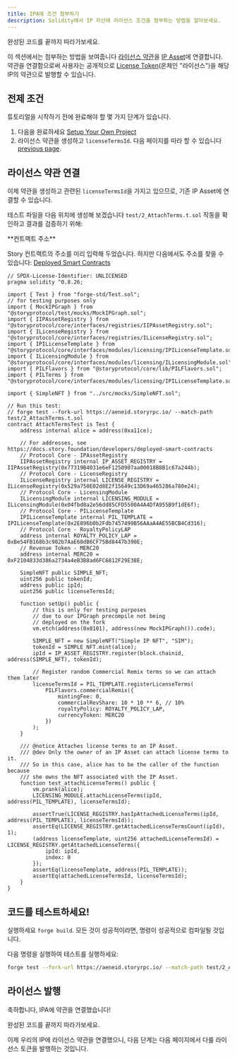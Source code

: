 ```yaml
---
title: IPA에 조건 첨부하기
description: Solidity에서 IP 자산에 라이선스 조건을 첨부하는 방법을 알아보세요.
---
```


<Card title="Completed Code" href="https://github.com/storyprotocol/story-protocol-boilerplate/blob/main/test/2_AttachTerms.t.sol" icon="thumbs-up">
  완성된 코드를 끝까지 따라가보세요.
</Card>

이 섹션에서는 첨부하는 방법을 보여줍니다 [라이선스 약관](/concepts/licensing-module/license-terms)을 [IP Asset](/concepts/ip-asset/overview)에 연결합니다. 약관을 연결함으로써 사용자는 공개적으로 [License Token](/concepts/licensing-module/license-token)(온체인 "라이선스")을 해당 IP의 약관으로 발행할 수 있습니다.

## 전제 조건

튜토리얼을 시작하기 전에 완료해야 할 몇 가지 단계가 있습니다.

1. 다음을 완료하세요 [Setup Your Own Project](/developers/smart-contracts-guide/setup)
2. 라이선스 약관을 생성하고 `licenseTermsId`. 다음 페이지를 따라 할 수 있습니다 [previous page](/developers/smart-contracts-guide/register-terms).

## 라이선스 약관 연결

이제 약관을 생성하고 관련된 `licenseTermsId`을 가지고 있으므로, 기존 IP Asset에 연결할 수 있습니다.

테스트 파일을 다음 위치에 생성해 보겠습니다 `test/2_AttachTerms.t.sol` 작동을 확인하고 결과를 검증하기 위해:

<Note>
  **컨트랙트 주소**

  Story 컨트랙트의 주소를 미리 입력해 두었습니다. 하지만 다음에서도 주소를 찾을 수 있습니다: [Deployed Smart Contracts](/developers/deployed-smart-contracts)
</Note>

```solidity test/2_AttachTerms.t.sol
// SPDX-License-Identifier: UNLICENSED
pragma solidity ^0.8.26;

import { Test } from "forge-std/Test.sol";
// for testing purposes only
import { MockIPGraph } from "@storyprotocol/test/mocks/MockIPGraph.sol";
import { IIPAssetRegistry } from "@storyprotocol/core/interfaces/registries/IIPAssetRegistry.sol";
import { ILicenseRegistry } from "@storyprotocol/core/interfaces/registries/ILicenseRegistry.sol";
import { IPILicenseTemplate } from "@storyprotocol/core/interfaces/modules/licensing/IPILicenseTemplate.sol";
import { ILicensingModule } from "@storyprotocol/core/interfaces/modules/licensing/ILicensingModule.sol";
import { PILFlavors } from "@storyprotocol/core/lib/PILFlavors.sol";
import { PILTerms } from "@storyprotocol/core/interfaces/modules/licensing/IPILicenseTemplate.sol";

import { SimpleNFT } from "../src/mocks/SimpleNFT.sol";

// Run this test:
// forge test --fork-url https://aeneid.storyrpc.io/ --match-path test/2_AttachTerms.t.sol
contract AttachTermsTest is Test {
    address internal alice = address(0xa11ce);

    // For addresses, see https://docs.story.foundation/developers/deployed-smart-contracts
    // Protocol Core - IPAssetRegistry
    IIPAssetRegistry internal IP_ASSET_REGISTRY = IIPAssetRegistry(0x77319B4031e6eF1250907aa00018B8B1c67a244b);
    // Protocol Core - LicenseRegistry
    ILicenseRegistry internal LICENSE_REGISTRY = ILicenseRegistry(0x529a750E02d8E2f15649c13D69a465286a780e24);
    // Protocol Core - LicensingModule
    ILicensingModule internal LICENSING_MODULE = ILicensingModule(0x04fbd8a2e56dd85CFD5500A4A4DfA955B9f1dE6f);
    // Protocol Core - PILicenseTemplate
    IPILicenseTemplate internal PIL_TEMPLATE = IPILicenseTemplate(0x2E896b0b2Fdb7457499B56AAaA4AE55BCB4Cd316);
    // Protocol Core - RoyaltyPolicyLAP
    address internal ROYALTY_POLICY_LAP = 0xBe54FB168b3c982b7AaE60dB6CF75Bd8447b390E;
    // Revenue Token - MERC20
    address internal MERC20 = 0xF2104833d386a2734a4eB3B8ad6FC6812F29E38E;

    SimpleNFT public SIMPLE_NFT;
    uint256 public tokenId;
    address public ipId;
    uint256 public licenseTermsId;

    function setUp() public {
        // this is only for testing purposes
        // due to our IPGraph precompile not being
        // deployed on the fork
        vm.etch(address(0x0101), address(new MockIPGraph()).code);

        SIMPLE_NFT = new SimpleNFT("Simple IP NFT", "SIM");
        tokenId = SIMPLE_NFT.mint(alice);
        ipId = IP_ASSET_REGISTRY.register(block.chainid, address(SIMPLE_NFT), tokenId);

        // Register random Commercial Remix terms so we can attach them later
        licenseTermsId = PIL_TEMPLATE.registerLicenseTerms(
            PILFlavors.commercialRemix({
                mintingFee: 0,
                commercialRevShare: 10 * 10 ** 6, // 10%
                royaltyPolicy: ROYALTY_POLICY_LAP,
                currencyToken: MERC20
            })
        );
    }

    /// @notice Attaches license terms to an IP Asset.
    /// @dev Only the owner of an IP Asset can attach license terms to it.
    /// So in this case, alice has to be the caller of the function because
    /// she owns the NFT associated with the IP Asset.
    function test_attachLicenseTerms() public {
        vm.prank(alice);
        LICENSING_MODULE.attachLicenseTerms(ipId, address(PIL_TEMPLATE), licenseTermsId);

        assertTrue(LICENSE_REGISTRY.hasIpAttachedLicenseTerms(ipId, address(PIL_TEMPLATE), licenseTermsId));
        assertEq(LICENSE_REGISTRY.getAttachedLicenseTermsCount(ipId), 1);
        (address licenseTemplate, uint256 attachedLicenseTermsId) = LICENSE_REGISTRY.getAttachedLicenseTerms({
            ipId: ipId,
            index: 0
        });
        assertEq(licenseTemplate, address(PIL_TEMPLATE));
        assertEq(attachedLicenseTermsId, licenseTermsId);
    }
}
```

## 코드를 테스트하세요!

실행하세요 `forge build`. 모든 것이 성공적이라면, 명령이 성공적으로 컴파일될 것입니다.

다음 명령을 실행하여 테스트를 실행하세요:

```bash
forge test --fork-url https://aeneid.storyrpc.io/ --match-path test/2_AttachTerms.t.sol
```

## 라이선스 발행

축하합니다, IPA에 약관을 연결했습니다!

<Card title="Completed Code" href="https://github.com/storyprotocol/story-protocol-boilerplate/blob/main/test/2_AttachTerms.t.sol" icon="thumbs-up">
  완성된 코드를 끝까지 따라가보세요.
</Card>

이제 우리의 IP에 라이선스 약관을 연결했으니, 다음 단계는 다음 페이지에서 다룰 라이선스 토큰을 발행하는 것입니다.
